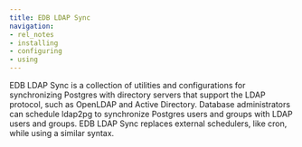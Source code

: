 ```yaml
---
title: EDB LDAP Sync 
navigation:
- rel_notes
- installing
- configuring
- using
---
```


EDB LDAP Sync is a collection of utilities and configurations for synchronizing Postgres with directory servers that support the LDAP protocol, such as OpenLDAP and Active Directory. Database administrators can schedule ldap2pg to synchronize Postgres users and groups with LDAP users and groups. EDB LDAP Sync replaces external schedulers, like cron, while using a similar syntax. 
